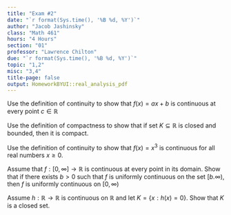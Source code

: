 ```yaml
---
title: "Exam #2"
date: "`r format(Sys.time(), '%B %d, %Y')`"
author: "Jacob Jashinsky"
class: "Math 461"
hours: "4 Hours"
section: "01"
professor: "Lawrence Chilton"
due: "`r format(Sys.time(), '%B %d, %Y')`"
topic: "1,2"
misc: "3,4"
title-page: false
output: HomeworkBYUI::real_analysis_pdf
---
```

<!------------------------------------------------------------------------------>
<!------------------------------- Question 01 ---------------------------------->
<!------------------------------------------------------------------------------>
\exercise{1}

Use the definition of continuity to show that $f(x) = ax + b$ is continuous at every point $c \in \mathbb{R}$

\begin{solution}
Let $c \in \mathbb{R}$ and $\epsilon > 0$. \\

$$
\begin{aligned}
|f(x) - f(c) | &< \epsilon \\
|(ax + b) - (ac + b) | &< \epsilon \\
|ax - ac| &< \epsilon \\
|x - c| &< \epsilon/|a| \\
\end{aligned}
$$
Now let $\delta = \epsilon/|a| > 0$, and consider the following, 

$$
\begin{aligned}
|x-c| &< \delta \\
|x-c| &< \epsilon/|a| \\
|ax - ac| &< \epsilon \\
|ax - b + b - ac| &< \epsilon \\
|(ax + b) - (ac + b) | &< \epsilon \\
|f(x) - f(c) | &< \epsilon \\
\end{aligned}
$$
Thus by definition of continuity, $f$ is continuous at $c \in \mathbb{R}$. 
\end{solution}

<!------------------------------------------------------------------------------>
<!------------------------------- Question 02 ---------------------------------->
<!------------------------------------------------------------------------------>
\exercise{2}

Use the definition of compactness to show that if set $K \subseteq \mathbb{R}$ is closed and bounded, then it is compact. 

\begin{solution}
The definition of compactness states that every sequence in $K$ must a have a subsequence that converges to a limit that is also in $K$. \\

Because $K$ is bounded it is true that every sequence in $K$ will also be bounded. Bolzano-Weierstrass Theorem states that every bounded sequence will have a convergent subsequence. \\

The only thing left to prove is that the limit of those subsequences are in $K$. \\

Because of the definition of a closed set, it is true that $K$ contains all of its limit points. Theorem 3.2.5 defines $x$ as a limit point of $K$ if $x = \lim k_n$ for some sequence $(k_n)$ contained in $K$. \\

Since $K$ contains all of its limit points and every sequence in $K$ will converge to a limit point, it follows that every subsequence will converge to a limit in $K$. \\

Thus $K$ is compact. 

\end{solution}

\newpage
<!------------------------------------------------------------------------------>
<!------------------------------- Question 03 ---------------------------------->
<!------------------------------------------------------------------------------>
\exercise{3}

Use the definition of continuity to show that $f(x) = x^3$ is continuous for all real numbers $x \ge 0$.

\begin{solution}
Let $\epsilon > 0$ and $c > 0$. 

$$
\begin{aligned}
|f(x) - f(c)| &< \epsilon \\
|x^3 - c^3| &< \epsilon \\
|x - c||x^2 + xc + c^2| &< \epsilon \\
|x-c| &< \frac{\epsilon}{|x^2 + xc + c^2|}
\end{aligned}
$$
Since $f$ is only defined for $x \ge 0$ and $c$ is positive it follows that,

$$
|x-c| < \frac{\epsilon}{|x^2 + xc + c^2|} \le \frac{\epsilon}{c^2}
$$
Therefore, let $\delta = \epsilon/c^2$.

$$
\begin{aligned}
|x-c| &< \delta \\
|x-c| &< \frac{\epsilon}{c^2} \\
|x-c| &< \frac{\epsilon}{|x^2 + xc + c^2|} \le \frac{\epsilon}{c^2} \\
|x-c||x^2 + xc + c^2| &< \epsilon \\
|x^3 - c^3| &< \epsilon \\
|f(x) - f(c)| &< \epsilon \\
\end{aligned}
$$
Thus $f$ is continuous for all $x \ge 0$. 
\end{solution}


<!------------------------------------------------------------------------------>
<!------------------------------- Question 04 ---------------------------------->
<!------------------------------------------------------------------------------>
\exercise{4}

Assume that $f:[0,\infty] \to \mathbb{R}$ is continuous at every point in its domain. Show that if there exists $b > 0$ such that $f$ is uniformly continuous on the set $[b.\infty)$, then $f$ is uniformly continuous on $[0,\infty)$

\begin{solution}
Since $b > 0$, $f$ is, at the moment, known to be uniform on all postive real numbers except $0$ itself. \\

I must show that the point $0$ will require the same or larger $\delta$ for any given $\epsilon$ defined for the set $[b,\infty)$. \\

$f$ is uniform on the set $[b.\infty)$, meaning that $\delta$ is not dependent on a point $c$. \\

Since it is also known that $f$ is defined on $0$ and $b$ is allowed to be arbitrarly close to $0$. It follows that no smaller $\delta$ is needed if $0$ was included in the set. 
\end{solution}


\newpage
<!------------------------------------------------------------------------------>
<!------------------------------- Question 05 ---------------------------------->
<!------------------------------------------------------------------------------>
\exercise{5}

Assume $h : \mathbb{R} \to \mathbb{R}$ is continuous on $\mathbb{R}$ and let $K = \{x : h(x) = 0 \}$. Show that $K$ is a closed set.

\begin{solution}
I must show that $K$ is either empty, equivalent to $\mathbb{R}$, or only contains isolated points. \\

$K$ will be empty if $h(X) \neq 0 $. In this case $K$ will closed. \\

$K$ will be equivalent to $\mathbb{R}$ when $h(x) = 0$ for all $x \in \mathbb{R}$. $K$ is also closed in this case.  \\

The only other option is for $K$ to contain only isolated points. \\

Since the function is continuous the Intermediate Value Theorem implies that when $L = 0$, there exists a point, $c$, such that $f(c) = 0$, and any other value greater or less than $c$ will result in a value greater or less than $f(c) = 0$. \\ 

It follows that in this situation $K$ will only contain isolated points and is closed. 
\end{solution}

